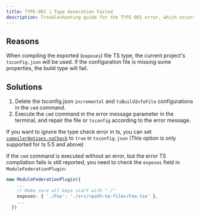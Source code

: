 ```yaml
---
title: TYPE-001 | Type Generation Failed
description: Troubleshooting guide for the TYPE-001 error, which occurs when TypeScript type generation fails due to missing or incorrect tsconfig.json properties.
---
```



<ErrorCodeTitle code='TYPE-001'/>

## Reasons

When compiling the exported (`exposes`) file TS type, the current project's `tsconfig.json` will be used. If the configuration file is missing some properties, the build type will fail.

## Solutions

1. Delete the tsconfig.json `incremental` and `tsBuildInfoFile` configurations in the `cmd` command.
2. Execute the `cmd` command in the error message parameter in the terminal, and repair the file or `tsconfig` according to the error message.

If you want to ignore the type check error in ts, you can set [`compilerOptions.noCheck`](https://www.typescriptlang.org/tsconfig/#noCheck) to `true` in `tsconfig.json` (This option is only supported for ts 5.5 and above)

If the `cmd` command is executed without an error, but the error TS compilation fails is still reported, you need to check the `exposes` field in `ModuleFederationPlugin`:

```ts title="[modern|rspack|rsbuild|webpack].config.[js,ts]"
new ModuleFederationPlugin({
    ...
    // Make sure all keys start with "./"
    exposes: { './Foo': './src/<path-to-file>/Foo.tsx' },
    ...
  })
```
